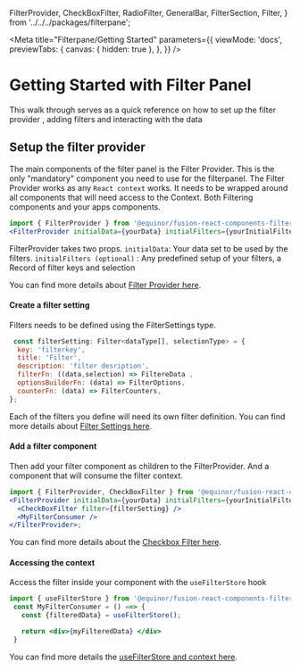   FilterProvider,
  CheckBoxFilter,
  RadioFilter,
  GeneralBar,
  FilterSection,
  Filter,
} from '../../../packages/filterpane';

<Meta
  title="Filterpane/Getting Started"
  parameters={{
    viewMode: 'docs',
    previewTabs: {
      canvas: { hidden: true },
    },
  }}
/>

# Getting Started with Filter Panel

This walk through serves as a quick reference on how to set up the filter provider , adding filters and interacting with the data

## Setup the filter provider

The main components of the filter panel is the Filter Provider. This is the only "mandatory" component you need to use for the filterpanel.
The Filter Provider works as any `React context` works.
It needs to be wrapped around all components that will need access to the Context. Both Filtering components and your apps components.

```jsx
import { FilterProvider } from '@equinor/fusion-react-components-filterpane';
<FilterProvider initialData={yourData} initialFilters={yourInitialFilters}></FilterProvider>;
```

FilterProvider takes two props.
`initialData`: Your data set to be used by the filters.
`initialFilters (optional)` : Any predefined setup of your filters, a Record of filter keys and selection

You can find more details about [Filter Provider here](?path=/docs/filterpane-filterprovider--page).

#### Create a filter setting

Filters needs to be defined using the FilterSettings type.

```jsx
 const filterSetting: Filter<dataType[], selectionType> = {
  key: 'filterkey',
  title: 'Filter',
  description: 'filter desription',
  filterFn: ((data,selection) => FiltereData ,
  optionsBuilderFn: (data) => FilterOptions,
  counterFn: (data) => FilterCounters,
};
```

Each of the filters you define will need its own filter definition.
You can find more details about [Filter Settings here](?path=/docs/filterpane-filterpane--filterpane#filter-settings).

#### Add a filter component

Then add your filter component as children to the FilterProvider.
And a component that will consume the filter context.

```jsx
import { FilterProvider, CheckBoxFilter } from '@equinor/fusion-react-components-filterpane';
<FilterProvider initialData={yourData} initialFilters={yourInitialFilters}>
  <CheckBoxFilter filter={filterSetting} />
  <MyFilterConsumer />
</FilterProvider>;
```

You can find more details about the [Checkbox Filter here](?path=/docs/filterpane-filterpane--filterpane#checkboxfilter).

#### Accessing the context

Access the filter inside your component with the `useFilterStore` hook

```jsx
import { useFilterStore } from '@equinor/fusion-react-components-filterpane';
 const MyFilterConsumer = () ==> {
   const {filteredData} = useFilterStore();

   return <div>{myFilteredData} </div>
 }
```

You can find more details the [useFilterStore and context here](?path=/docs/filterpane-filterprovider--page#interacting-with-the-filterprovider-context).
